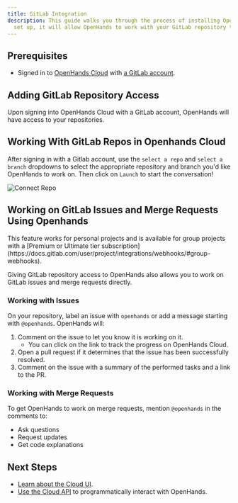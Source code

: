 ```yaml
---
title: GitLab Integration
description: This guide walks you through the process of installing OpenHands Cloud for your GitLab repositories. Once
  set up, it will allow OpenHands to work with your GitLab repository through the Cloud UI or straight from GitLab!.
---
```


## Prerequisites

- Signed in to [OpenHands Cloud](https://app.all-hands.dev) with [a GitLab account](/usage/cloud/openhands-cloud).

## Adding GitLab Repository Access

Upon signing into OpenHands Cloud with a GitLab account, OpenHands will have access to your repositories.

## Working With GitLab Repos in Openhands Cloud

After signing in with a Gitlab account, use the `select a repo` and `select a branch` dropdowns to select the
appropriate repository and branch you'd like OpenHands to work on. Then click on `Launch` to start the conversation!

![Connect Repo](/static/img/connect-repo.png)

## Working on GitLab Issues and Merge Requests Using Openhands

<Note>
This feature works for personal projects and is available for group projects with a
[Premium or Ultimate tier subscription](https://docs.gitlab.com/user/project/integrations/webhooks/#group-webhooks).
</Note>

Giving GitLab repository access to OpenHands also allows you to work on GitLab issues and merge requests directly.

### Working with Issues

On your repository, label an issue with `openhands` or add a message starting with `@openhands`. OpenHands will:
1. Comment on the issue to let you know it is working on it.
   - You can click on the link to track the progress on OpenHands Cloud.
2. Open a pull request if it determines that the issue has been successfully resolved.
3. Comment on the issue with a summary of the performed tasks and a link to the PR.

### Working with Merge Requests

To get OpenHands to work on merge requests, mention `@openhands` in the comments to:
- Ask questions
- Request updates
- Get code explanations

## Next Steps

- [Learn about the Cloud UI](/usage/cloud/cloud-ui).
- [Use the Cloud API](/usage/cloud/cloud-api) to programmatically interact with OpenHands.
